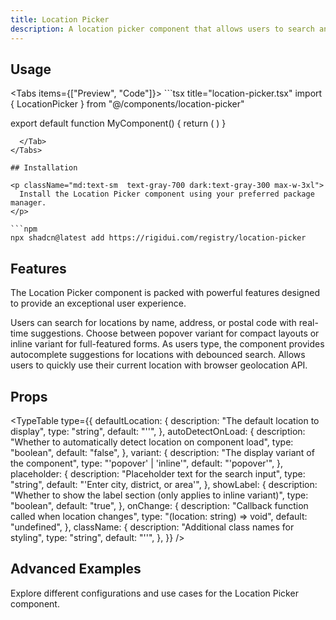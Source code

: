 ```yaml
---
title: Location Picker
description: A location picker component that allows users to search and select locations.
---
```



## Usage

<Tabs items={["Preview", "Code"]}>
  <Tab value="Preview">
    <LocationPickerPreview />
  </Tab>
  <Tab value="Code">
    ```tsx title="location-picker.tsx"
import { LocationPicker } from "@/components/location-picker"

export default function MyComponent() {
  return (
    <LocationPicker />
  )
}
```
  </Tab>
</Tabs>

## Installation

<p className="md:text-sm  text-gray-700 dark:text-gray-300 max-w-3xl">
  Install the Location Picker component using your preferred package manager.
</p>

```npm
npx shadcn@latest add https://rigidui.com/registry/location-picker
```

## Features

<p className="md:text-sm mb-4!  text-gray-700 dark:text-gray-300 max-w-3xl">
  The Location Picker component is packed with powerful features designed to
  provide an exceptional user experience.
</p>

<Cards>
  <Card title="Location Search">
    Users can search for locations by name, address, or postal code with
    real-time suggestions.
  </Card>
  <Card title="Dual Variants">
    Choose between popover variant for compact layouts or inline variant for
    full-featured forms.
  </Card>
  <Card title="Autocomplete Suggestions">
    As users type, the component provides autocomplete suggestions for locations
    with debounced search.
  </Card>
  <Card title="Geolocation Support">
    Allows users to quickly use their current location with browser geolocation
    API.
  </Card>
</Cards>

## Props

<TypeTable
  type={{
    defaultLocation: {
      description: "The default location to display",
      type: "string",
      default: "''",
    },
    autoDetectOnLoad: {
      description: "Whether to automatically detect location on component load",
      type: "boolean",
      default: "false",
    },
    variant: {
      description: "The display variant of the component",
      type: "'popover' | 'inline'",
      default: "'popover'",
    },
    placeholder: {
      description: "Placeholder text for the search input",
      type: "string",
      default: "'Enter city, district, or area'",
    },
    showLabel: {
      description:
        "Whether to show the label section (only applies to inline variant)",
      type: "boolean",
      default: "true",
    },
    onChange: {
      description: "Callback function called when location changes",
      type: "(location: string) => void",
      default: "undefined",
    },
    className: {
      description: "Additional class names for styling",
      type: "string",
      default: "''",
    },
  }}
/>

## Advanced Examples

Explore different configurations and use cases for the Location Picker component.

<LocationPickerAdvancedExamples />

